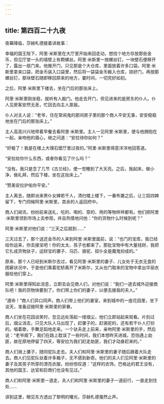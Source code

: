```yaml
---
---
---
```

title: 第四百二十九夜
---






夜幕降临，莎赫札德接着讲故事：





幸福的国王陛下，阿里·米斯里在大厅里开始来回走动，想找个地方存放那些金币，但见厅堂一头的墙壁上有颗螺丝。阿里·米斯里一按螺丝钉，一块壁石便移开了，露出一扇门来。他推开门，只见那是个大仓库，里面放着许多口袋。阿里·米斯里拿来口袋，把金币装入口袋里，然后将一袋袋金币搬入仓库，锁好门，再按那螺丝钉，那块壁石随即移回原来的地方，霎时间，一切完好如初。

之后，阿里·米斯里下楼去，坐在门后的那张床上。

阿里·米斯里刚坐稳，就听有人敲门。他走去开门，但见进来的是房东的仆人。仆人见房客安然无恙，忙回去向主人禀报。

仆人对主人说：“老爷，住在常闹鬼的那间房子里的那个商人平安无事，安安稳稳地坐在门后的那张床上。”

主人高高兴兴地带着早餐去看阿里·米斯里。主人一见阿里·米斯里，便与他拥抱在一起，亲吻他的眉心，继之问道：“安拉待你如何？”

“好极了！我是在楼上大理石壁厅里过夜的。”阿里·米斯里得意洋洋地回答道。

“安拉给你什么东西，或者你看见了什么吗？”

“没有。我只是念了几节《古兰经》，便一觉睡到了大天亮。之后，我起床，做小净，做礼拜，然后下楼，坐在这张床上。”

“赞美安拉护佑你平安。”

主人离去，随即派来男仆女婢若干人，清扫楼上楼下，一番布置之后，让三奴四婢留下，专门伺候阿里·米斯里，其余的人返回府中。

商人们闻讯，纷纷前来送礼，吃的、喝的、穿的、用的等物样样都有。他们把阿里·米斯里领到市场上去参观，并且热情地问他：“你的货物什么时候到呢？”

阿里·米斯里对他们说：“三天之后就到……”

三天过去了，那个送还金币的人来到阿里·米斯里面前，说：“也门的宝库，我已经给你运来，你去接宝吧！你的太太、孩子也都来了。那批宝物中有大量钱财，我把它扎成货物驮子，运财宝的骡子、马匹、骆驼、奴仆全是魔鬼扮成的。”

原来，那个人已经到米斯尔去过，看见阿里·米斯里的妻子、儿女处于无衣无食的困窘状况中，于是他们乘着驼轿离开了米斯尔，又从也门取来的宝物中拿出华丽衣服给他们穿上。

阿里·米斯里得知此消息，立即去会见商人们，对他们说：“我们一道去城外迎接商队吧！我的货物快要到了。你们带上你们的妻子，以便去接我的夫人。”

“遵命！”商人们异口同声。商人们带上他们的妻室，来到城中的一座花园里，坐下谈天，准备迎接阿里·米斯里的家眷。

商人们坐在花园谈笑时，忽见远处荡起一缕烟尘，他们立即站起来观看。片刻过后，烟尘消去，只见大队人马出现了，赶骡子的，赶骆驼的，还有若干仆人打扮的。唱着歌，手舞足蹈地走来。一个驮夫走上前来，亲吻阿里·米斯里的手，然后说：“老爷阁下，我们在路上耽误了一些时间，我们本想昨天进城，恐怕遇上劫匪，故在原地停留了四天，等安拉为我们赶走劫匪，我们才动身赶来的。”

商人们骑上骡子，随同驼队走去。夫人们和阿里·米斯里的妻子随后跟着大队走去。商人们见驼队驮着许多箱子，无不感到新奇。他们的夫人们见阿里·米斯里的妻子及其孩子所穿的漂亮衣服，纷纷惊叹道：“这样的衣饰，巴格达的君王没有，其他的国王、达官和巨商们也没有见过。”

商人们和阿里·米斯里一道走，夫人们和阿里·米斯里的妻子一道前行，一直走到住处……





讲到这里，眼见东方透出了黎明的曙光，莎赫札德戛然止声。